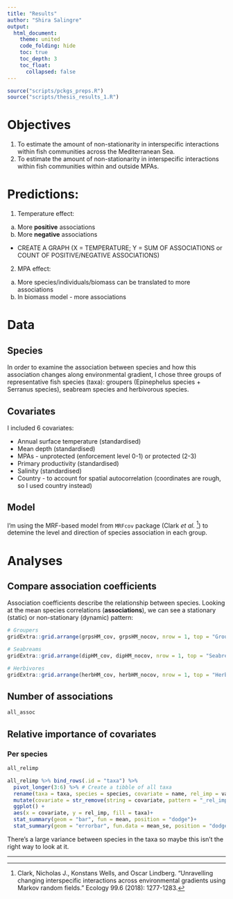 ```yaml
---
title: "Results"
author: "Shira Salingre"
output: 
  html_document:
    theme: united
    code_folding: hide
    toc: true
    toc_depth: 3
    toc_float:
      collapsed: false
---
```


```r
source("scripts/pckgs_preps.R")
source("scripts/thesis_results_1.R")

```

# Objectives  

1. To estimate the amount of non-stationarity in interspecific interactions within fish communities across the Mediterranean Sea.  
2. To estimate the amount of non-stationarity in interspecific interactions within fish communities within and outside MPAs.  

# Predictions:

1. Temperature effect:
  a. More **positive** associations  
  b. More **negative** associations
  * CREATE A GRAPH (X = TEMPERATURE; Y = SUM OF ASSOCIATIONS or COUNT OF POSITIVE/NEGATIVE ASSOCIATIONS)  
2. MPA effect:
  a. More species/individuals/biomass can be translated to more associations
  b. In biomass model - more associations
  
# Data

## Species  
In order to examine the association between species and how this association changes along environmental gradient, I chose three groups of representative fish species (taxa): groupers (Epinephelus species + Serranus species), seabream species and herbivorous species.  

## Covariates  

I included 6 covariates:

* Annual surface temperature (standardised)
* Mean depth (standardised)
* MPAs - unprotected (enforcement level 0-1) or protected (2-3)
* Primary productivity (standardised)
* Salinity (standardised)
* Country - to account for spatial autocorrelation (coordinates are rough, so I used country instead)

## Model  
I'm using the MRF-based model from `MRFcov` package (Clark _et al._ [^1]) to detemine the level and direction of species association in each group.  

<!-- From Roi's comments on proposal: 

- Is there any grounds to hypothesise that in warmer areas the associations will be going a certain direction? (more/less associations, weaker/stringer associations) --- NETWORK LEVEL  
- How to identify patterns?  
- Invasive species gradient --- WE CAN MAKE A SORT OF INDEX OF INVASION  
- What variable is being measured? Strength of associations? Direction of associations? Count of associations?  

**I THINK WE SHOULD USE DIFFERENT VARIABLES FOR DIFFERENT QUESTIONS**  


-->

# Analyses

## Compare association coefficients

Association coefficients describe the relationship between species. Looking at the mean species correlations (**associations**), we can see a stationary (static) or non-stationary (dynamic) pattern:

```r
# Groupers
gridExtra::grid.arrange(grpsHM_cov, grpsHM_nocov, nrow = 1, top = "Groupers co-occurrence")

# Seabreams
gridExtra::grid.arrange(dipHM_cov, dipHM_nocov, nrow = 1, top = "Seabream co-occurrence")

# Herbivores
gridExtra::grid.arrange(herbHM_cov, herbHM_nocov, nrow = 1, top = "Herbivores co-occurrence")
```

## Number of associations

```r
all_assoc
```

## Relative importance of covariates

### Per species
```r
all_relimp
```

```r
all_relimp %>% bind_rows(.id = "taxa") %>%
  pivot_longer(3:6) %>% # Create a tibble of all taxa
  rename(taxa = taxa, species = species, covariate = name, rel_imp = value) %>%
  mutate(covariate = str_remove(string = covariate, pattern = "_rel_imp")) %>% 
  ggplot() +
  aes(x = covariate, y = rel_imp, fill = taxa)+
  stat_summary(geom = "bar", fun = mean, position = "dodge")+
  stat_summary(geom = "errorbar", fun.data = mean_se, position = "dodge")
```

There's a large variance between species in the taxa so maybe this isn't the right way to look at it.

<!-- Connectance (Delams _et al._ [^2]) is a measure of comparison between networks. Essentially, it describes the level of connectedness of species in the network as a proportion the potential associations in the network: -->

<!--     C0 = [total # of edges] / [total # of nodes^2 (total possible connections)] -->

<!-- L = number of edges (associations)   -->
<!-- S = number of nodes (species)   -->
<!-- M = S^2   -->
<!-- connectance (C0) = L/M   -->

___

[^1]: Clark, Nicholas J., Konstans Wells, and Oscar Lindberg. "Unravelling changing interspecific interactions across environmental gradients using Markov random fields." Ecology 99.6 (2018): 1277-1283.

[^2]: Delmas, E., Besson, M., Brice, M. H., Burkle, L. A., Dalla Riva, G. V., Fortin, M. J., ... & Olesen, J. M. (2019). Analysing ecological networks of species interactions. Biological Reviews, 94(1), 16-36.

